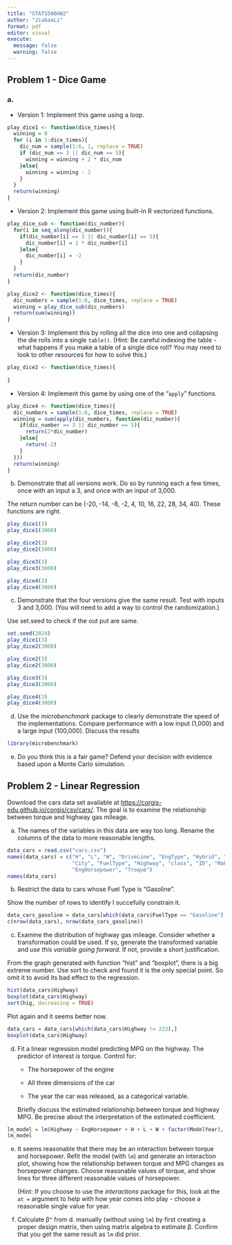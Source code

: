 ```yaml
---
title: "STATS506HW2"
author: "JiabaoLi"
format: pdf
editor: visual
execute: 
  message: false
  warning: false
---
```


## **Problem 1 - Dice Game**

### a.

-   Version 1: Implement this game using a loop.

```R
play_dice1 <- function(dice_times){
  winning = 0
  for (i in 1:dice_times){
    dic_num = sample(1:6, 1, replace = TRUE)
    if (dic_num == 3 || dic_num == 5){
      winning = winning + 2 * dic_num
    }else{
      winning = winning - 2
    }
  }
  return(winning)
}
```

-   Version 2: Implement this game using built-in R vectorized functions.

```R

play_dice_sub <- function(dic_number){
  for(i in seq_along(dic_number)){
    if(dic_number[i] == 3 || dic_number[i] == 5){
      dic_number[i] = 2 * dic_number[i]
    }else{
      dic_number[i] = -2
    }
  }
  return(dic_number)
}

play_dice2 <- function(dice_times){
  dic_numbers = sample(1:6, dice_times, replace = TRUE)
  winning = play_dice_sub(dic_numbers)
  return(sum(winning))
}
```

-   Version 3: Implement this by rolling all the dice into one and collapsing the die rolls into a single `table()`. (Hint: Be careful indexing the table - what happens if you make a table of a single dice roll? You may need to look to other resources for how to solve this.)

```R
play_dice2 <- function(dice_times){
  
}
```

-   Version 4: Implement this game by using one of the “`apply`” functions.

```R
play_dice4 <- function(dice_times){
  dic_numbers = sample(1:6, dice_times, replace = TRUE)
  winning = sum(apply(dic_numbers, function(dic_number){
    if(dic_number == 3 || dic_number == 5){
      return(2*dic_number)
    }else{
      return(-2)
    }
  }))
  return(winning)
}
```

b.  Demonstrate that all versions work. Do so by running each a few times, once with an input a 3, and once with an input of 3,000.

The return number can be (-20, -14, -8, -2, 4, 10, 16, 22, 28, 34, 40). These functions are right.

```R
play_dice1(3)
play_dice1(3000)

play_dice2(3)
play_dice2(3000)

play_dice3(3)
play_dice3(3000)

play_dice4(3)
play_dice4(3000)
```

c.  Demonstrate that the four versions give the same result. Test with inputs 3 and 3,000. (You will need to add a way to control the randomization.)

Use set.seed to check if the out put are same.

```R
set.seed(2024)
play_dice1(3)
play_dice2(3000)

play_dice2(3)
play_dice2(3000)

play_dice3(3)
play_dice3(3000)

play_dice4(3)
play_dice4(3000)
```

d.  Use the *microbenchmark* package to clearly demonstrate the speed of the implementations. Compare performance with a low input (1,000) and a large input (100,000). Discuss the results

```R
library(microbenchmark)

```

e.  Do you think this is a fair game? Defend your decision with evidence based upon a Monte Carlo simulation.

## **Problem 2 - Linear Regression**

Download the cars data set available at <https://corgis-edu.github.io/corgis/csv/cars/>. The goal is to examine the relationship between torque and highway gas mileage.

a.  The names of the variables in this data are way too long. Rename the columns of the data to more reasonable lengths.

```R
data_cars = read.csv("cars.csv")
names(data_cars) = c("H", "L", "W", "DriveLine", "EngType", "Hybrid", "Gears", "Transmission", 
                     "City", "FuelType", "Highway", "class", "ID", "Make", "ModelYear", "Year",
                     "EngHorsepower", "Troque")
names(data_cars)
```

b.  Restrict the data to cars whose Fuel Type is “Gasoline”.

Show the number of rows to identify I succefully constrain it.

```R
data_cars_gasoline = data_cars[which(data_cars$FuelType == "Gasoline"),]
c(nrow(data_cars), nrow(data_cars_gasoline))
```

c.  Examine the distribution of highway gas mileage. Consider whether a transformation could be used. If so, generate the transformed variable and *use this variable going forward*. If not, provide a short justification.

From the graph generated with function "hist" and "boxplot", there is a big extreme number. Use sort to check and found it is the only special point. So omit it to avoid its bad effect to the regression.

```R
hist(data_cars$Highway)
boxplot(data_cars$Highway)
sort(hig, decreasing = TRUE)
```

Plot again and it seems better now.

```R
data_cars = data_cars[which(data_cars$Highway != 223),]
boxplot(data_cars$Highway)
```

d.  Fit a linear regression model predicting MPG on the highway. The predictor of interest is torque. Control for:

    -   The horsepower of the engine

    -   All three dimensions of the car

    -   The year the car was released, as a categorical variable.

    Briefly discuss the estimated relationship between torque and highway MPG. Be precise about the interpretation of the estimated coefficient.

```R
lm_model = lm(Highway ~ EngHorsepower + H + L + W + factor(ModelYear), data = data_cars)
lm_model

```

e.  It seems reasonable that there may be an interaction between torque and horsepower. Refit the model (with `lm`) and generate an interaction plot, showing how the relationship between torque and MPG changes as horsepower changes. Choose reasonable values of torque, and show lines for three different reasonable values of horsepower.

    (Hint: If you choose to use the *interactions* package for this, look at the `at =` argument to help with how year comes into play - choose a reasonable single value for year.

f.  Calculate β\^ from d. manually (without using `lm`) by first creating a proper design matrix, then using matrix algebra to estimate β. Confirm that you get the same result as `lm` did prior.

